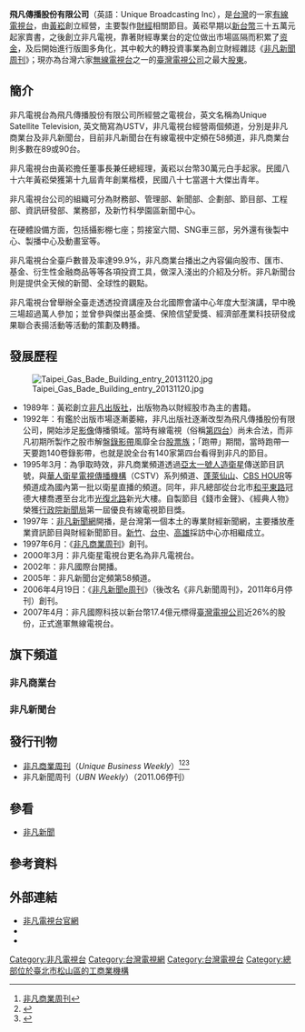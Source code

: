 {{Multiple issues|
{{Copy edit|time=2020-11-28T11:31:58+00:00}}
{{Notability Unreferenced|time=2020-11-28T11:31:58+00:00}}
{{Newsrelease|time=2020-11-28T11:31:58+00:00}}

}}

{{Infobox Company 
| company_name       = 飛凡傳播股份有限公司 
| company_name_en    = Unique Broadcasting Inc.
| company_logo       = [[File:Ustv_logo.jpg|200px]]
| company_type       = [[股份有限公司|股份有限公司]]
| company_slogan     = 選擇非凡，見證成功<br />鎖定非凡，掌握未來<br />嶄新視野，盡在非凡
| trading_name       = 非凡電視台、非凡電視<br>USTV、UBN
| local_code_name            = TW
| local_code            = 84938403
| foundation         = 1994年
| location           = {{flagicon|TWN}} 105410<br />[[臺北市|臺北市]][[松山區_(臺北市)|松山區]]吉祥里21鄰[[光復北路|光復北路]]11巷33號3樓<br />（台北瓦-{}-斯八德大樓）
| area_served        = [[台灣|台灣]]
| founder            = 黃崧 
| key_people         = [[董事長|董事長]]：黃崧
| industry           = 廣播媒體
| products           = 電視廣播節目之策劃及發行製作等
| capital            = [[新臺幣|新台幣]]486,000,000元
| revenue            = 
| assets             = [[新臺幣|新台幣]]486,000,000元
| operating_income   = 
| profit             = 
| market_value       =
| num_employees      = 
| P/E ratio          =
| earnings per share = 
| Net asset value    =
| accounting_period  = 每年12月 （月制會計年度）
| parent             = 
| divisions          =
| major_shareholder  = 
| subsid             = 
| homepage           = {{URL|http://www.ustv.com.tw/}}
| footnotes          =
}}
{{電視網資訊
| 電視網名稱     = 非凡電視台<br>Unique Satellite TV
| 電視網商標檔案 = Ustv logo.jpg
| 電視網商標尺寸 = 200px
| 電視網商標名稱 = 
| 類型           = 有線電視頻道經營者
| 品牌           = 非凡新聞台、非凡商業台
| 開播日期       = {{birth_date_and _age|1997|3|27}} 
| 國家           = {{TWN}}
| 可收視地區     = {{TWN}}
| 創立日期       = 1993年
| 創立者         = 黃崧
| 口號           = 選擇非凡，見證成功<br />鎖定非凡，掌握未來<br />嶄新視野，盡在非凡
| 格言           = 
| 收視率         = 
| 收視率調查時間 = 
| 收視率資料來源 = 
| 市場占有率     = 
| 擁有者         = 飛凡傳播股份有限公司
| 持股者         = 
| 關鍵人物       = 
| 旗下類比頻道   = 
| 旗下數位頻道   = [[非凡新聞台|非凡新聞台]]<BR>[[非凡商業台|非凡商業台]]
| 官方網站       = [http://www.ustv.com.tw/UstvMedia www.ustv.com.tw/UstvMedia]
| 備註           = 
|}}

'''飛凡傳播股份有限公司 '''（英語：Unique Broadcasting Inc），是[[台灣|台灣]]的一家[[有線電視|有線電視台]]，由[[黃崧|黃崧]]創立經營，主要製作[[財經|財經]]相關節目。黃崧早期以[[新台幣|新台幣]]三十五萬元起家賣書，之後創立非凡電視，靠著財經專業台的定位做出市場區隔而积累了[[资金|资金]]，及后開始進行版圖多角化，其中較大的轉投資事業為創立財經雜誌《[[非凡新聞周刊|非凡新聞周刊]]》；現亦為台灣六家[[無線電視|無線電視台]]之一的[[臺灣電視公司|臺灣電視公司]]之最大[[股東|股東]]。

==簡介==
非凡電視台為飛凡傳播股份有限公司所經營之電視台，英文名稱為Unique Satellite Television, 英文簡寫為USTV，非凡電視台經營兩個頻道，分別是非凡商業台及非凡新聞台，目前非凡新聞台在有線電視中定頻在58頻道，非凡商業台則多數在89或90台。

非凡電視台由黃崧擔任董事長兼任總經理，黃崧以台幣30萬元白手起家。民國八十六年黃崧榮獲第十九屆青年創業楷模，民國八十七當選十大傑出青年。

非凡電視台公司的組織可分為財務部、管理部、新聞部、企劃部、節目部、工程部、資訊研發部、業務部，及新竹科學園區新聞中心。

在硬體設備方面，包括攝影棚七座；剪接室六間、SNG車三部，另外還有後製中心、製播中心及動畫室等。

非凡電視台全臺戶數普及率達99.9%，非凡商業台播出之內容偏向股市、匯市、基金、衍生性金融商品等等各項投資工具，做深入淺出的介紹及分析。非凡新聞台則是提供全天候的新聞、全球性的觀點。

非凡電視台曾舉辦全臺走透透投資講座及台北國際會議中心年度大型演講，早中晚三場超過萬人參加；並曾參與傑出基金獎、保險信望愛獎、經濟部產業科技研發成果聯合表揚活動等活動的策劃及轉播。

==發展歷程==
[[File:Taipei_Gas_Bade_Building_entry_20131120.jpg|thumb]]
*1989年：黃崧創立[[非凡出版社|非凡出版社]]，出版物為以財經股市為主的書籍。
*1992年：有鑑於出版市場逐漸萎縮，非凡出版社逐漸改型為飛凡傳播股份有限公司，開始涉足[[影像|影像]]傳播領域。當時有線電視（俗稱[[第四台|第四台]]）尚未合法，而非凡初期所製作之股市解盤[[錄影帶|錄影帶]]風靡全台[[股票族|股票族]]；「跑帶」期間，當時跑帶一天要跑140卷錄影帶，也就是說全台有140家第四台看得到非凡的節目。
*1995年3月：為爭取時效，非凡商業頻道透過[[亞太一號|亞太一號]][[人造衛星|人造衛星]]傳送節目訊號，與[[華人衛星電視傳播機構|華人衛星電視傳播機構]]（CSTV）系列頻道、[[蓬萊仙山|蓬萊仙山]]、[[CBS_HOUR|CBS HOUR]]等頻道成為國內第一批以衛星直播的頻道。同年，非凡總部從台北市[[和平東路|和平東路]]冠德大樓喬遷至台北市[[光復北路|光復北路]]新光大樓。自製節目《錢市金聲》、《經典人物》榮獲[[行政院新聞局|行政院新聞局]]第一屆優良有線電視節目獎。
*1997年：[[非凡新聞網|非凡新聞網]]開播，是台灣第一個本土的專業財經新聞網，主要播放產業資訊節目與財經新聞節目。[[新竹|新竹]]、[[臺中市|台中]]、[[高雄市|高雄]]採訪中心亦相繼成立。
*1997年6月：《[[非凡商業周刊|非凡商業周刊]]》創刊。
*2000年3月：非凡衛星電視台更名為非凡電視台。
*2002年：非凡國際台開播。
*2005年：非凡新聞台定頻第58頻道。
*2006年4月19日：《[[非凡新聞周刊|非凡新聞e周刊]]》（後改名《非凡新聞周刊》，2011年6月停刊）創刊。
*2007年4月：非凡國際科技以新台幣17.4億元標得[[臺灣電視公司|臺灣電視公司]]近26%的股份，正式進軍無線電視台。

== 旗下頻道 ==
===非凡商業台===
{{main|非凡商業台}}

===非凡新聞台===
{{main|非凡新聞台}}

==發行刊物==
*[[非凡商業周刊|非凡商業周刊]]（''Unique Business Weekly''）<ref>[https://www.ubweekly.com.tw/flag?_ga=2.245162752.402950299.1642788838-818082645.1642788800 非凡商業周刊]</ref><ref>{{facebook|非凡商業周刊-136537849870296|非凡商業周刊}}</ref><ref>{{instagram|channel=UCLHsQL4YChylDX-06BCuNQA|unique_business_weekly|非凡商業周刊}}</ref>
*非凡新聞周刊（''UBN Weekly''）（2011.06停刊）

==參看==
{{commons category|Unique Satellite TV}}
*[[非凡新聞|非凡新聞]]

==參考資料==
{{reflist}}

==外部連結==
*[http://www.ustv.com.tw/UstvMedia 非凡電視台官網]
*{{facebook|ustv.fans|非凡電視台}}
*{{Youtube|user=ustv|非凡電視台}}

{{非凡電視台}}
{{台灣電視台}}

[[Category:非凡電視台|Category:非凡電視台]]
[[Category:台灣電視網|Category:台灣電視網]]
[[Category:台灣電視台|Category:台灣電視台]]
[[Category:總部位於臺北市松山區的工商業機構|Category:總部位於臺北市松山區的工商業機構]]